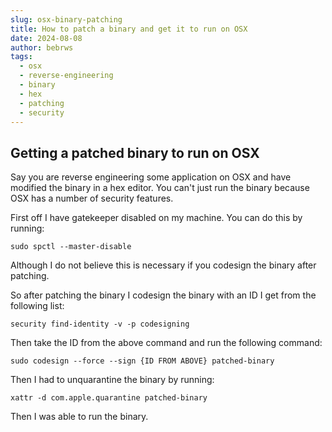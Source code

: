 ```yaml
---
slug: osx-binary-patching
title: How to patch a binary and get it to run on OSX
date: 2024-08-08
author: bebrws
tags:
  - osx
  - reverse-engineering
  - binary
  - hex
  - patching
  - security
---
```


## Getting a patched binary to run on OSX

Say you are reverse engineering some application on OSX and have modified the
binary in a hex editor. You can't just run the binary because OSX has a
number of security features.

First off I have gatekeeper disabled on my machine. You can do this by running:

```
sudo spctl --master-disable
```

Although I do not believe this is necessary if you codesign the binary after patching.

So after patching the binary I codesign the binary with an ID I get from the following list:

```
security find-identity -v -p codesigning
```

Then take the ID from the above command and run the following command:

```
sudo codesign --force --sign {ID FROM ABOVE} patched-binary
```

Then I had to unquarantine the binary by running:

```
xattr -d com.apple.quarantine patched-binary
```

Then I was able to run the binary.
